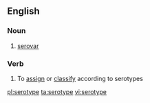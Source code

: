 ==English==

===Noun===
{{en-noun}}

# [[serovar]]

===Verb===
{{en-verb|serotyp|ing}}

# To [[assign]] or [[classify]] according to serotypes

[[pl:serotype]]
[[ta:serotype]]
[[vi:serotype]]